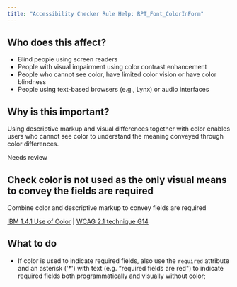 ```yaml
---
title: "Accessibility Checker Rule Help: RPT_Font_ColorInForm"
---
```


<div className="toolHelp">
<Row>
<Column colLg={5} colMd={3} colSm={4} className="toolLeft">

## Who does this affect?

* Blind people using screen readers
* People with visual impairment using color contrast enhancement
* People who cannot see color, have limited color vision or have color blindness
* People using text-based browsers (e.g., Lynx) or audio interfaces

## Why is this important?

Using descriptive markup and visual differences together with color enables users who cannot see color to understand the meaning conveyed through color differences.

</Column>
<Column colLg={11} colMd={5} colSm={4} className="toolMain">

<div className="level-violation">
Needs review
</div>

## Check color is not used as the only visual means to convey the fields are required
Combine color and descriptive markup to convey fields are required

[IBM 1.4.1 Use of Color](https://www.ibm.com/able/guidelines/ci162/color.html) | [WCAG 2.1 technique G14](https://www.w3.org/WAI/WCAG21/Techniques/general/G14)

<div id="elementLocation">
</div>

## What to do

* If color is used to indicate required fields, also use the `required` attribute and an asterisk ('*') with text (e.g.  “required fields are red") to indicate required fields both programmatically and visually without color;

</Column>
</Row>
</div>
